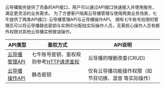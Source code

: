 云导播服务提供了完备的API接口，用户可以通过API接口快速接入并使用服务，满足更灵活的业务需求。
为了方便客户隔离云导播管理与使用两类业务场景，七牛提供了两类API接口: 云导播管理API与云导播操作API。
拥有七牛账号权限的管理员可以将云导播静态密钥与实例ID分配给实际操作人员，无需担心操作人员有额外权限对其他云导播实例做误操作。

| API类型 | 鉴权方式 | API说明 |
| ------- | -------- | --------- |
| [云导播管理API](/pili/api/4704) | 七牛账号密钥，鉴权规则参考[HTTP请求鉴权](/pili/api/2772) | 云导播的增删改查(CRUD) |
| [云导播操作API](/pili/api/4708) | 静态密钥 | 仅有云导播功能操作权限（如 节目切换、混音 等实际操作） |

